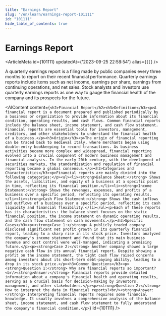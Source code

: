 ```yaml
---
title: "Earnings Report"
slug: "/en/learn/earnings-report-101111"
id: "101111"
hide_table_of_contents: true
---
```



# Earnings Report

<ArticleMeta id={101111} updatedAt={'2023-09-25 22:58:54'} alias={`[]`} />
<div className='border-solid border-b border-t-0 my-4 border-[var(--ifm-color-gray-300)]' />

A quarterly earnings report is a filing made by public companies every three months to report on their recent financial performance. Quarterly earnings reports include items such as net income, earnings per share, earnings from continuing operations, and net sales. Stock analysts and investors use quarterly earnings reports as one way to gauge the financial health of the company and its prospects for the future.

<AIContent content={`<h2>Financial Report</h2><h3>Definition</h3><p>A financial report is a document prepared and published periodically by a business or organization to provide information about its financial condition, operating results, and cash flows. Common financial reports include the balance sheet, income statement, and cash flow statement. Financial reports are essential tools for investors, management, creditors, and other stakeholders to understand the financial health of a business.</p><h3>Origin</h3><p>The origin of financial reporting can be traced back to medieval Italy, where merchants began using double-entry bookkeeping to record transactions. As business activities became more complex and widespread, financial reporting evolved into a crucial component of modern business management and financial analysis. In the early 20th century, with the development of securities markets, the standardization and regulation of financial reporting became a global consensus.</p><h3>Categories and Characteristics</h3><p>Financial reports are mainly divided into the following categories:</p><ul><li><strong>Balance Sheet:</strong> Shows the assets, liabilities, and equity of a business at a specific point in time, reflecting its financial position.</li><li><strong>Income Statement:</strong> Shows the revenues, expenses, and profits of a business over a specific period, reflecting its operating results.</li><li><strong>Cash Flow Statement:</strong> Shows the cash inflows and outflows of a business over a specific period, reflecting its cash liquidity and financial flexibility.</li></ul><p>Each of these reports has its characteristics: the balance sheet focuses on the static financial position, the income statement on dynamic operating results, and the cash flow statement on cash movements.</p><h3>Specific Cases</h3><p><strong>Case 1:</strong> A publicly traded company disclosed significant net profit growth in its quarterly financial report, leading to a sharp rise in its stock price. Investors analyzed the company's income statement and found that its main business revenue and cost control were well-managed, indicating a promising future.</p><p><strong>Case 2:</strong> Another company showed a large negative cash flow in its annual financial report. Despite showing a profit on the income statement, the tight cash flow raised concerns among investors about its short-term debt-paying ability, leading to a drop in its stock price.</p><h3>Common Questions</h3><p><strong>Question 1:</strong> Why are financial reports so important?<br/><strong>Answer:</strong> Financial reports provide detailed information about a company's financial health and operating results, serving as a crucial basis for decision-making by investors, management, and other stakeholders.</p><p><strong>Question 2:</strong> How to interpret the data in financial reports?<br/><strong>Answer:</strong> Interpreting financial reports requires some financial knowledge. It usually involves a comprehensive analysis of the balance sheet, income statement, and cash flow statement to fully understand the company's financial condition.</p>`} id={101111} />
